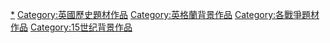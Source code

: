 [[Category:玫瑰戰爭|*]]
[[Category:英國歷史題材作品|Category:英國歷史題材作品]]
[[Category:英格蘭背景作品|Category:英格蘭背景作品]]
[[Category:各戰爭題材作品|Category:各戰爭題材作品]]
[[Category:15世纪背景作品|Category:15世纪背景作品]]